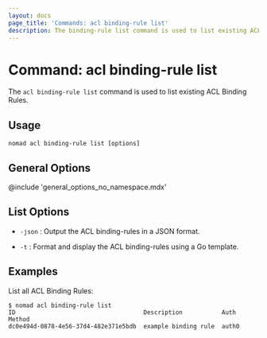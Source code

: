 ```yaml
---
layout: docs
page_title: 'Commands: acl binding-rule list'
description: The binding-rule list command is used to list existing ACL Binding Rules.
---
```


# Command: acl binding-rule list

The `acl binding-rule list` command is used to list existing ACL Binding Rules.

## Usage

```plaintext
nomad acl binding-rule list [options]
```

## General Options

@include 'general_options_no_namespace.mdx'

## List Options

- `-json` : Output the ACL binding-rules in a JSON format.

- `-t` : Format and display the ACL binding-rules using a Go template.

## Examples

List all ACL Binding Rules:

```shell-session
$ nomad acl binding-rule list
ID                                    Description           Auth Method
dc0e494d-0878-4e56-37d4-482e371e5bdb  example binding rule  auth0
```
